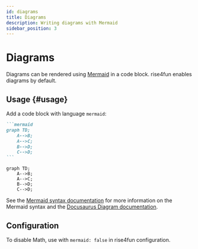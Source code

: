 ```yaml
---
id: diagrams
title: Diagrams
description: Writing diagrams with Mermaid
sidebar_position: 3
---
```



# Diagrams

Diagrams can be rendered using [Mermaid](https://mermaid-js.github.io/mermaid/) in a code block.
rise4fun enables diagrams by default.

## Usage {#usage}

Add a code block with language `mermaid`:

````markdown title="Example Mermaid diagram"
```mermaid
graph TD;
    A-->B;
    A-->C;
    B-->D;
    C-->D;
```
````

<BrowserWindow>

```mermaid
graph TD;
    A-->B;
    A-->C;
    B-->D;
    C-->D;
```

</BrowserWindow>

See the [Mermaid syntax documentation](https://mermaid-js.github.io/mermaid/#/./n00b-syntaxReference) for more information on the Mermaid syntax
and the [Docusaurus Diagram documentation](https://docusaurus.io/docs/markdown-features/diagrams).

## Configuration

To disable Math, use with `mermaid: false` in rise4fun configuration.
